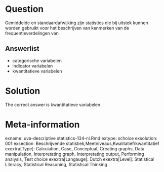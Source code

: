 Question
========

Gemiddelde en standaardafwijking zijn statistics die bij uitstek kunnen worden gebruikt voor het beschrijven van kenmerken van de frequentieverdelingen van 

Answerlist
----------
* categorische variabelen
* indicator variabelen
* kwantitatieve variabelen

Solution
========

The correct answer is  kwantitatieve variabelen 

Meta-information
================
exname: uva-descriptive statistics-134-nl.Rmd 
extype: schoice 
exsolution: 001 
exsection: Beschrijvende statistiek,Meetniveaus,Kwalitatief/kwantitatief 
exextra[Type]: Calculation, Case, Conceptual, Creating graphs, Data manipulation, Interpretating graph, Interpretating output, Performing analysis, Test choice 
exextra[Langauge]: Dutch 
exextra[Level]: Statistical Literacy, Statistical Reasoning, Statistical Thinking 
